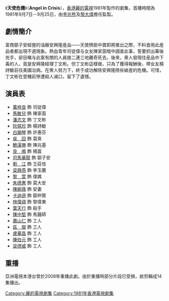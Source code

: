 {{亞視劇集
| 中文劇名 = 天使危機
| 英文劇名 = Angel in Crisis
| 圖像 = 
| 製作年份 = 1981年
| RTV首播日期 = 1981年9月7日-9月25日
| RTV首播時間 = 逢星期一至五
| 監製 = [[李兆熊|李兆熊]]、[[黎大煒|黎大煒]]
| 製作統籌 = [[王國偉|王國偉]]
| 編導 = {{nowrap|[[莊偉健|莊偉健]]、[[郭煜機|郭煜機]]、[[李兆華|李兆華]]}}
| 助理編導 = {{nowrap|[[馬家駿|馬家駿]]、[[李旭華|李旭華]]、[[歐咸雲|歐咸雲]]}}
| 故事 = [[左几|左　几]]
| 編審 = [[趙志堅_(編劇)|趙志堅]]、[[張華標|張華標]]
| 編劇 = {{nowrap|[[趙志堅_(編劇)|趙志堅]]、[[許洵美|許洵美]]、[[鄭文華|鄭文華]]、<br>[[蔡業鳴|蔡業鳴]]、[[甘惠寶|甘惠寶]]}}
| 集數 = 15
| 劇種 = 時裝劇
| 主演 = {{nowrap|[[萬梓良|萬梓良]]、[[馬敏兒|馬敏兒]]、[[潘志文|潘志文]]、<br>[[阮佩珍|阮佩珍]]、[[鮑漢琳|鮑漢琳]]、[[吳回　(香港)|吳　回]]、<br>[[良鳴|良　鳴]]、[[白韻琴|白韻琴]]、[[梁舜燕|梁舜燕]]、<br>[[葉天行|葉天行]]、[[司馬華龍|司馬華龍]]}}
| 主題曲 = 天使危機
| 作曲 = [[黎小田|黎小田]]
| 填詞 = [[盧國沾|盧國沾]]
| 主唱 = [[威利　(藝人)|威　利]]
}}

《'''天使危機'''》（'''Angel in Crisis'''），[[香港|香港]][[麗的電視|麗的電視]]1981年製作的劇集，首播時間為1981年9月7日－9月25日，由[[李兆熊|李兆熊]]及[[黎大煒|黎大煒]]擔任監製。

== 劇情簡介 ==
富商鄒子安經營的油厰安興隆産品——天使牌廚中寶即將推出之際，不料食用此産品者都出現不適現象。熱血青年司徒偉与女友陳家茵暗中調查此事，誓要抓出幕後兇手，卻目睹与此案有關的人員接二連三地離奇死去。後來，衆人發現往産品中下毒的人，竟是安興隆經理丁文彬。但丁文彬這樣做，只為了獲得報酬後，帶女友楊詩敏前往美國治病。在衆人努力下，終于成功解除安興隆險些破産的危機。可惜，丁文彬在登機前慘遭殺人滅口，留下了遺憾。

== 演員表 ==
*[[萬梓良|萬梓良]] 飾 司徒偉
*[[馬敏兒|馬敏兒]] 飾 陳家茵
*[[潘志文|潘志文]] 飾 丁文彬
*[[阮佩珍|阮佩珍]] 飾 楊詩敏
*[[白韻琴|白韻琴]] 飾 許惠芬
*[[吳回　(香港)|吳　回]] 飾 莫熹
*[[鮑漢琳|鮑漢琳]] 飾 陳兆基
*[[良鳴|良　鳴]] 飾 楊震
*[[司馬華龍|司馬華龍]] 飾 鄒子安
*[[劉江　(香港)|劉　江]] 飾 王莊信
*[[梁舜燕|梁舜燕]] 飾 李玉蘭
*[[黎萱|黎　萱]] 飾 偉媽
*[[朱德惠|朱德惠]] 飾 莫大安
*[[陳婉薇|陳婉薇]] 飾 安妻
*[[卡迪遜|卡迪遜]] 飾 鄒仲賢
*[[林偉祺|林偉祺]] 飾 黎偉東
*[[葉天行|葉天行]] 飾 殺手
*[[陳中堅|陳中堅]] 飾 馬醫師
*[[蕭山仁|蕭山仁]] 飾 工人
*[[區嶽|區　嶽]] 飾 工人
*[[盧華昌|盧華昌]] 飾 工人
*[[陳伯元|陳伯元]] 飾 工人
*[[梁德威|梁德威]] 飾 工人

==重播==
亞洲電視本港台曾於2008年重播此劇。由於重播時部分片段已受損，故剪輯成14集播出。

[[Category:麗的電視劇集|Category:麗的電視劇集]]
[[Category:1981年香港電視劇集|Category:1981年香港電視劇集]]